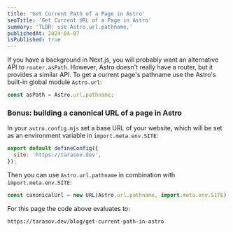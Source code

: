 ```yaml
---
title: 'Get Current Path of a Page in Astro'
seoTitle: 'Get Current URL of a Page in Astro'
summary: 'TLDR: use Astro.url.pathname.'
publishedAt: 2024-04-07
isPublished: true
---
```


If you have a background in Next.js, you will probably want an alternative API to `router.asPath`. However, Astro doesn't really have a router, but it provides a similar API. To get a current page's pathname use the Astro's built-in global module `Astro.url`:

```javascript
const asPath = Astro.url.pathname;
```

### Bonus: building a canonical URL of a page in Astro

In your `astro.config.mjs` set a base URL of your website, which will be set as an environment variable in `import.meta.env.SITE`:
```javascript
export default defineConfig({
  site: 'https://tarasov.dev',
});
```

Then you can use `Astro.url.pathname` in combination with `import.meta.env.SITE`:

```javascript
const canonicalUrl = new URL(Astro.url.pathname, import.meta.env.SITE).href;
```

For this page the code above evaluates to:
```
https://tarasov.dev/blog/get-current-path-in-astro
```
